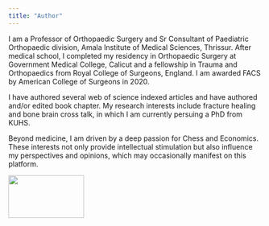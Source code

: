 ```yaml
---
title: "Author"
---
```


I am a Professor of Orthopaedic Surgery and Sr Consultant of Paediatric Orthopaedic division, Amala Institute of Medical Sciences, Thrissur. After medical school, I completed my residency in Orthopaedic Surgery at Government Medical College, Calicut and a fellowship in Trauma and Orthopaedics from Royal College of Surgeons, England. I am awarded FACS by American College of Surgeons in 2020. 

I have authored several web of science indexed articles and have authored and/or edited book chapter. My research interests include fracture healing and bone brain cross talk, in which I am currently persuing a PhD from KUHS.

Beyond medicine, I am driven by a deep passion for Chess and Economics. These interests not only provide intellectual stimulation but also influence my perspectives and opinions, which may occasionally manifest on this platform.

![](images/B33F1283-ED4E-4391-9F75-901FD04DDAF2_1_201_a.jpeg){fig-align="right" width="150" height="85"}
